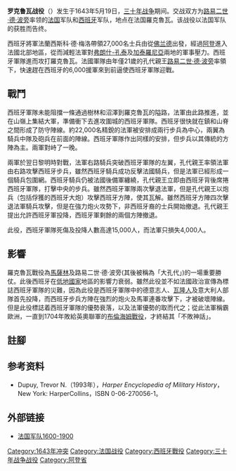 {{noteTA
|G1=法国地名
|G2=人名
}}
{{Infobox Military Conflict
|conflict=羅克魯瓦戰役
|partof=[[三十年戰爭|三十年戰爭]]和[[法西戰爭_(1635年－1659年)|法西戰爭 (1635年－1659年)]]
|image=[[File:La_Bataille_de_Rocroi.jpg|300px]]
|caption=《羅克魯瓦戰役》，索維爾·勒·孔蒂繪製
|date=1643年5月19日
|place=[[法國|法國]][[羅克魯瓦|羅克魯瓦]]
|result=法國勝利
|combatant1={{flag|Kingdom of France}}
|combatant2=[[File:Flag_of_Cross_of_Burgundy.svg|border]] [[西班牙帝國|西班牙帝國]]
|commander1=[[File:Royal_Standard_of_the_King_of_France.svg|border]] [[路易二世·德·波旁_(孔代亲王)|路易二世·德·波旁]] 
|commander2=[[File:Flag_of_Cross_of_Burgundy.svg|border]] [[法蘭西斯科·德·梅洛|法蘭西斯科·德·梅洛]]（Francisco de Melo）
|strength1 = 23,000人<ref name="#1">{{Cite book|last=Tucker|first=Spencer|url=https://books.google.com/books?id=wHpVn68GCogC&q=spencer+tucker+rocroi&pg=PA201|title=Battles that Changed History: An Encyclopedia of World Conflict|date=2011|publisher=ABC-CLIO|isbn=978-1-59884-429-0|pages=200|language=en}}</ref><ref name="#2">{{Cite web|last=Nolan|first=Cathal|title=The Age Of Wars Of Religion, 1000 1650|url=https://www.goodreads.com/work/best_book/2703428-the-age-of-wars-of-religion-1000-1650-volume-1-an-encyclopedia-of-glo|access-date=2020-07-31|website=www.goodreads.com|page=743}}</ref>
----17,000名步兵<br>6,000名騎兵<br>14門火砲
|strength2 = 27,000人<ref name="#1"/><ref name="#2"/>
----19,000名步兵<br>8,000名騎兵<br>18門火砲
|casualties1=4,000人傷亡或被俘
|casualties2=15,000人
----8,000人傷亡<br>7,000人被俘<br>18門火砲被繳獲
}}

'''罗克鲁瓦战役'''（{{lang-fr|Bataille de Rocroi}}）发生于1643年5月19日，[[三十年战争|三十年战争]]期间。交战双方为[[路易二世·德·波旁_(孔代亲王)|路易二世·德·波旁]]率领的[[法国|法国]]军队和[[西班牙|西班牙]]军队，地点在法国羅克魯瓦。该战役以法国军队的获胜而告终。

西班牙將軍法蘭西斯科·德·梅洛帶領27,000名士兵由從[[佛兰德|佛兰德]]出發，經過[[阿登|阿登]]進入法國北部地區，從而減輕法軍對[[弗朗什-孔泰|弗朗什-孔泰]]及[[加泰羅尼亞|加泰羅尼亞]]兩地的軍事壓力。西班牙軍隊進而攻打羅克魯瓦。法國軍隊由年僅21歲的孔代親王[[路易二世·德·波旁_(孔代親王)|路易二世·德·波旁]]率領下，快速趕在西班牙的6,000援軍來到前逼使西班牙軍隊迎戰。

==戰鬥==

西班牙軍隊未能阻擋一條通過樹林和沼澤到羅克魯瓦的隘路，法軍由此路推進，並在山嶺上集結大軍，準備衝下去進攻圍城的西班牙軍隊。西班牙很快就在鎮和山脊之間形成了防守陣線。約22,000名精銳的法軍被安排成兩行步兵為中心，兩翼為騎兵中隊及砲兵在前面的陣線。西班牙軍隊作出同樣的安排，但步兵以其傳統的方陣為主。兩軍對峙了一晚。

兩軍於翌日黎明時對戰，法軍右路騎兵突破西班牙軍隊的左翼，孔代親王率領法軍由右路攻擊西班牙步兵，雖然西班牙騎兵成功反擊法國騎兵，但是法軍已經形成一個騎兵包圍網。西班牙騎兵仍被法國後備軍纏繞，孔代親王立即由西班牙背後席捲西班牙軍隊，打擊中央的步兵。雖然西班牙軍隊兩次擊退法軍，但是孔代親王以炮兵（包括俘獲的西班牙大炮）攻擊西班牙方陣，使其瓦解。雖然西班牙方陣四次擊退法軍騎兵攻擊，但是在強力炮火攻勢下，非西班牙裔的士兵開始撤退。孔代親王提出允許西班牙軍投降，西班牙軍剩餘的兩個方陣撤退。

此役，西班牙軍隊死傷及投降人數高達15,000人，而法軍只損失4,000人。

==影響==

羅克魯瓦戰役為[[儒勒·马扎然|馬薩林]]及路易二世·德·波旁(其後被稱為「大孔代」)的一場重要勝仗。此後西班牙在[[低地國家|低地國家]]地區的影響力衰弱。雖然此役並不如法國政治宣傳為標誌西班牙軍隊的災難，因為此役是西班牙軍隊中的德意志人、[[瓦隆人|瓦隆人]]及意大利人部隊首先投降，而西班牙步兵方陣在強烈的炮火及馬軍連番攻擊下，才被破壞陣線。但是此役標誌着西班牙軍隊的優勢衰落，以及法軍優勢的取而代之；從此法軍稱霸歐洲，一直到1704年敗給英奧聯軍的[[布伦汉姆战役|布倫海姆戰役]]，才終結其「不敗神話」。

== 註腳 ==
{{reflist}}
==参考资料==
*Dupuy, Trevor N.（1993年），''Harper Encyclopedia of Military History''，New York: HarperCollins，ISBN 0-06-270056-1。

==外部链接==
*[http://napoleonistyka.atspace.com/FRENCH_ARMY.htm 法国军队1600-1900] {{Wayback|url=http://napoleonistyka.atspace.com/FRENCH_ARMY.htm |date=20170505063933 }}

[[Category:1643年冲突|Category:1643年冲突]]
[[Category:法国战役|Category:法国战役]]
[[Category:西班牙戰役|Category:西班牙戰役]]
[[Category:三十年战争战役|Category:三十年战争战役]]
[[Category:阿登省|Category:阿登省]]